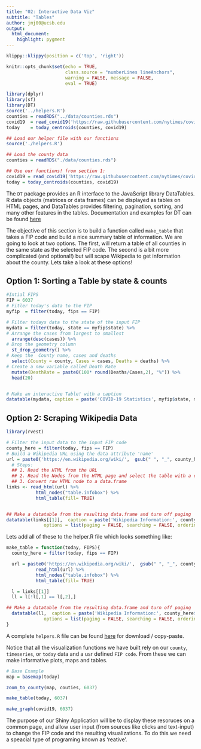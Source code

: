 ```yaml
---
title: "02: Interactive Data Viz"
subtitle: "Tables"
author: jmj00@ucsb.edu
output: 
  html_document:
    highlight: pygment
---
```


```r
klippy::klippy(position = c('top', 'right'))
```

```r
knitr::opts_chunk$set(echo = TRUE, 
                      class.source = "numberLines lineAnchors",
                      warning = FALSE, message = FALSE,
                      eval = TRUE)
```


```r
library(dplyr)
library(sf)   
library(DT)       
source('../helpers.R')
counties = readRDS("../data/counties.rds")
covid19  = read_covid19('https://raw.githubusercontent.com/nytimes/covid-19-data/master/us-counties.csv')
today    = today_centroids(counties, covid19)
```


```r
## Load our helper file with our functions
source('./helpers.R')

## Load the county data
counties = readRDS("./data/counties.rds")

## Use our functions! from section 1:
covid19 = read_covid19('https://raw.githubusercontent.com/nytimes/covid-19-data/master/us-counties.csv')
today = today_centroids(counties, covid19)
```

The `DT` package provides an R interface to the JavaScript library DataTables. R data objects (matrices or data frames) can be displayed as tables on HTML pages, and DataTables provides filtering, pagination, sorting, and many other features in the tables. Documentation and examples for DT can be found [here](https://rstudio.github.io/DT/)

The objective of this section is to build a function called `make_table` that takes a FIP code and build a nice summary table of information. We are going to look at two options. The first, will return a table of all counties in the same state as the selected FIP code. The second is a bit more complicated (and optional!) but will scape Wikipedia to get information about the county. Lets take a look at these options!

## Option 1: Sorting a Table by state & counts

```r
#Intial FIPS
FIP = 6037
# Fitler today's data to the FIP
myfip  = filter(today, fips == FIP)

# Filter todays data to the state of the input FIP
mydata = filter(today, state == myfip$state) %>% 
# Arrange the cases from largest to smallest
  arrange(desc(cases)) %>% 
# Drop the geometry column
  st_drop_geometry() %>% 
# Keep the  County name, cases and deaths
  select(County = county, Cases = cases, Deaths = deaths) %>% 
# Create a new variable called Death Rate
  mutate(DeathRate = paste0(100* round(Deaths/Cases,2), "%")) %>% 
  head(20)


# Make an interactive Table! with a caption
datatable(mydata, caption = paste('COVID-19 Statistics', myfip$state, myfip$date), options = list(paging = FALSE, searching = FALSE)) 
```

## Option 2: Scraping Wikipedia Data

```r
library(rvest)

# Filter the input data to the input FIP code
county_here = filter(today, fips == FIP)
# Build a Wikipedia URL using the data attribute 'name'
url = paste0('https://en.wikipedia.org/wiki/',  gsub(" ", "_", county_here$name))
  # Steps:
  ## 1. Read the HTML from the URL
  ## 2. Read the Nodes from the HTML page and select the table with a class infobox
  ## 3. Convert raw HTML node to a data.frame
links <- read_html(url) %>%
           html_nodes("table.infobox") %>% 
           html_table(fill= TRUE) 


## Make a datatable from the resulting data.frame and turn off paging
datatable(links[[1]],  caption = paste('Wikipedia Information:', county_here$name), 
              options = list(paging = FALSE, searching = FALSE, ordering = FALSE))
```


Lets add all of these to the helper.R file which looks something like:


```r

make_table = function(today, FIPS){
  county_here = filter(today, fips == FIP)

  url = paste0('https://en.wikipedia.org/wiki/',  gsub(" ", "_", county_here$name)) %>% 
           read_html(url) %>%
           html_nodes("table.infobox") %>% 
           html_table(fill= TRUE) 

  l = links[[1]]
  ll = l[!l[,1] == l[,2],]

## Make a datatable from the resulting data.frame and turn off paging
  datatable(ll,  caption = paste('Wikipedia Information:', county_here$name), 
              options = list(paging = FALSE, searching = FALSE, ordering = FALSE))
}

```

A complete `helpers.R` file can be found [here](https://github.com/mikejohnson51/COVID-19-dashboard/blob/master/helpers.R) for download / copy-paste. 

Notice that all the visualization functions we have built rely on our `county`, `timeseries`, or `today` data and a usr defined `FIP code`. From these we can make informative plots, maps and tables. 

```r
# Base Example
map = basemap(today)

zoom_to_county(map, couties, 6037)

make_table(today, 6037)

make_graph(covid19, 6037)
```

The purpose of our Shiny Application will be to display these resoruces on a common page, and allow user input (from sources like clicks and text-input) to change the FIP code and the resulting visualizations. To do this we need a speacial type of programing known as 'reative'.

